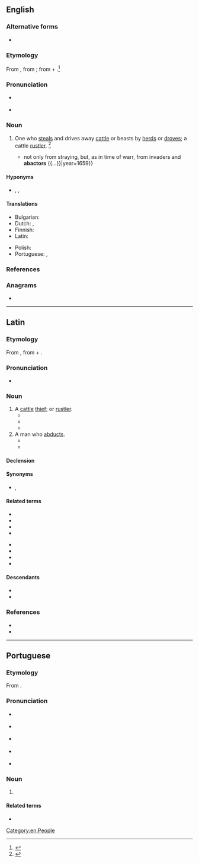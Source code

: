 ==English==

===Alternative forms===
* {{l|en|abacter}}

===Etymology===
From {{der|en|LL.|abactor||cattle rustler}}, from {{m|la|abigō||drive away}}; from {{m|la|ab||from, away from}} + {{m|la|agō||drive}}.<ref>{{R:MW3 1976|page=3}}</ref>

===Pronunciation===
* {{a|GenAm}} {{IPA|en|/ˈæˌbæk.tɚ/|/æˈbæk.tɚ/}}
* {{audio|en|EN-abactor.ogg|Audio}}

===Noun===
{{en-noun}}

# {{lb|en|legal|obsolete}} One who [[steal]]s and drives away [[cattle]] or beasts by [[herd]]s or [[drove]]s; a cattle [[rustler]]. {{defdate|Attested from the mid 17<sup>th</sup> century until the early 19<sup>th</sup> century.}}<ref>{{R:SOED5|page=2}}</ref>
#* {{quote-book|en|title=A Paraphrase and Annotations Upon the Books of the Psalms|author=H. Hammond|passage={{...}} not only from straying, but, as in time of warr, from invaders and '''abactors''' {{...}}|year=1659}}
#: {{syn|en|Thesaurus:rustler}}

====Hyponyms====
* {{l|en|horse thief}}, {{l|en|sheepstealer}}, {{l|en|napper}} {{qualifier|obsolete}}

====Translations====
{{trans-top|one who steals and drives away cattle or beasts by herds}}
* Bulgarian: {{t|bg|[[краде́ц]] [[на]] [[доби́тък]]|m}}
* Dutch: {{t|nl|runderdief|m}}, {{t+|nl|veedief|m}}
* Finnish: {{t|fi|karjavaras}}
* Latin: {{t+|la|abactor|m}}
{{trans-mid}}
* Polish: {{t|pl|[[złodziej]] [[bydło|bydła]]|m-pr}}
* Portuguese: {{t+|pt|abactor|m}}, {{t+|pt|abígeo|m}}
{{trans-bottom}}

===References===
<references/>

===Anagrams===
* {{anagrams|en|a=aabcort|CATOBAR|acrobat}}

[[Category:en:People]]

----

==Latin==

===Etymology===
From {{m|la|abigō||drive away}}, from {{m|la|ab||from, away from}} + {{m|la|agō||drive}}.

===Pronunciation===
* {{la-IPA|abāctor}}

===Noun===
{{la-noun|abāctor<3>}}

# A [[cattle]] [[thief]]; {{l|en|abactor}} or [[rustler]].
#* {{Q|la|Apuleius|Metamorphoses|7|26|quote=...meum vero Bellerophontem '''abactorem''' indubitatum cruentumque percussorem criminantes...|trans=...and as for my Bellerophon, they accused him of being an undoubted '''rustler''' and a bloody murderer.}}
#* {{Q|la|Paul.|Sent.|V|18|quote='''Abactores''' sunt qui unum equum, duas equas, totidemque boves, vel capram decem, aut porcos quinque abegerint.|trans='''Rustlers''' are those who drive away one stallion, two mares, as many cattle, or ten goats, or five pigs.}}
#* {{Q|la|Isid.|Orig.|10|14|quote='''Abactor''' est fur iumentorum, et pecorum, quem vulgo abigeum vocant, ab abigendo scilicet.|trans='''Abactor''' is a thief of draft animals and domestic animals, whom they call in vulgar Latin ''abigeus'', naturally derived from ''abigendo''.}}
# A man who [[abduct]]s.
#* {{Q|la|Firm.|Astr.|Liber VI|31|6|quote=Si vero in aquosis signis fuerint constituti, pecorum '''abactores''' efficient, insequentibus hominibus minaci semper gladio resistentes.|trans=But if they are arranged in the water signs, they create '''abductors''' of domestic animals, opposing chasing men with an ever-threatening sword.}}
#* {{Q|la|Firm.|De Err.|Cap V|quote=Virum vero '''abactorem''' bovum colentes sacra eius ad ignis transferunt potestatem, sicut propheta eius tradidit nobis dicens...|trans=Their sacrifices, worshipping that man, '''abductor''' of the bull (Mithras), bring power to the fires, as their prophet imparted to us, saying...}}

====Declension====
{{la-ndecl|abāctor<3>}}

====Synonyms====
* {{sense|cattle thief}} {{l|la|abigeātor}}, {{l|la|abigeus}}

====Related terms====
{{top2}}
* {{l|la|abāctius}}
* {{l|la|abāctus}}
* {{l|la|abagmentum}}
* {{l|la|abiga}}
{{mid2}}
* {{l|la|abigeātor}}
* {{l|la|abigeātus}}
* {{l|la|abigeus}}
* {{l|la|abigō}}
{{bottom}}

====Descendants====
* {{desc|en|abactor|bor=1}}
* {{desc|pt|abactor|bor=1}}

===References===
* {{R:L&S}}
* {{R:du Cange}}

----

==Portuguese==

===Etymology===
From {{der|pt|la|abactor}}.

===Pronunciation===
* {{a|Caipira}} {{IPA|pt|/aˌbak(i)ˈtoɻ/}}
* {{a|Paulista}} {{IPA|pt|/aˌbak(i)ˈtoɹ/}}
* {{a|South Brazil}} {{IPA|pt|/aˌbak(i)ˈtoɾ/}}
* {{a|Portugal}} {{IPA|pt|/ɐbɐktˈoɾ/}}
* {{hyphenation|pt|a|bac|tor}}

===Noun===
{{pt-noun|m|es|f=abactora}}

# {{l|en|abactor}} {{gloss|cattle thief}}
#: {{syn|pt|abígeo}}

====Related terms====
* {{l|pt|abacto}}

{{topics|pt|Crime}}